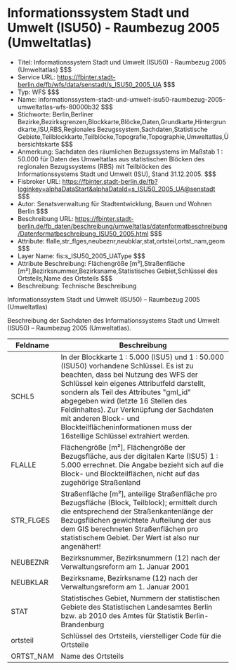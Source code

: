 # Informationssystem Stadt und Umwelt (ISU50) - Raumbezug 2005 (Umweltatlas)
- Titel: Informationssystem Stadt und Umwelt (ISU50) - Raumbezug 2005 (Umweltatlas) $$$
- Service URL: https://fbinter.stadt-berlin.de/fb/wfs/data/senstadt/s_ISU50_2005_UA $$$
- Typ: WFS $$$
- Name: informationssystem-stadt-und-umwelt-isu50-raumbezug-2005-umweltatlas-wfs-80000b32 $$$
- Stichworte: Berlin,Berliner  Bezirke,Bezirksgrenzen,Blockkarte,Blöcke,Daten,Grundkarte,Hintergrundkarte,ISU,RBS,Regionales Bezugssystem,Sachdaten,Statistische Gebiete,Teilblockkarte,Teilblöcke,Topografie,Topographie,Umweltatlas,Übersichtskarte $$$
- Anmerkung: Sachdaten des räumlichen Bezugssystems im Maßstab 1 : 50.000 für Daten des Umweltatlas aus statistischen Blöcken des regionalen Bezugssystems (RBS) mit Teilblöcken des Informationssystems Stadt und Umwelt (ISU), Stand 31.12.2005. $$$
- Fisbroker URL: https://fbinter.stadt-berlin.de/fb?loginkey=alphaDataStart&alphaDataId=s_ISU50_2005_UA@senstadt $$$
- Autor: Senatsverwaltung für Stadtentwicklung, Bauen und Wohnen Berlin $$$
- Beschreibung URL: https://fbinter.stadt-berlin.de/fb_daten/beschreibung/umweltatlas/datenformatbeschreibung/Datenformatbeschreibung_ISU50_2005.html $$$
- Attribute: flalle,str_flges,neubeznr,neubklar,stat,ortsteil,ortst_nam,geom $$$
- Layer Name: fis:s_ISU50_2005_UAType $$$
- Attribute Beschreibung: Flächengröße [m²],Straßenfläche [m²],Bezirksnummer,Bezirksname,Statistisches Gebiet,Schlüssel des Ortsteils,Name des Ortsteils $$$
- Beschreibung: Technische Beschreibung 

Informationssystem Stadt und Umwelt (ISU50) – Raumbezug 2005 (Umweltatlas)

Beschreibung der Sachdaten des Informationssystems Stadt und Umwelt (ISU50) – Raumbezug 2005 (Umweltatlas).

| Feldname   | Beschreibung                                                                                                                                                                                                                                                                                                                                                                                                       |
| ---------- | ------------------------------------------------------------------------------------------------------------------------------------------------------------------------------------------------------------------------------------------------------------------------------------------------------------------------------------------------------------------------------------------------------------------ |
| SCHL5      | In der Blockkarte 1 : 5.000 (ISU5) und 1 : 50.000 (ISU50) vorhandene Schlüssel. Es ist zu beachten, dass bei Nutzung des WFS der Schlüssel kein eigenes Attributfeld darstellt, sondern als Teil des Attributes "gml\_id" abgegeben wird (letzte 16 Stellen des Feldinhaltes). Zur Verknüpfung der Sachdaten mit anderen Block- und Blockteilflächeninformationen muss der 16stellige Schlüssel extrahiert werden. |
| FLALLE     | Flächengröße \[m²\], Flächengröße der Bezugsfläche, aus der digitalen Karte (ISU5) 1 : 5.000 errechnet. Die Angabe bezieht sich auf die Block- und Blockteilflächen, nicht auf das zugehörige Straßenland                                                                                                                                                                                                          |
| STR\_FLGES | Straßenfläche \[m²\], anteilige Straßenfläche pro Bezugsfläche (Block, Teilblock); ermittelt durch die entsprechend der Straßenkantenlänge der Bezugsflächen gewichtete Aufteilung der aus dem GIS berechneten Straßenflächen pro statistischem Gebiet. Der Wert ist also nur angenähert!                                                                                                                          |
| NEUBEZNR   | Bezirksnummer, Bezirksnummern (12) nach der Verwaltungsreform am 1\. Januar 2001                                                                                                                                                                                                                                                                                                                                   |
| NEUBKLAR   | Bezirksname, Bezirksname (12) nach der Verwaltungsreform am 1\. Januar 2001                                                                                                                                                                                                                                                                                                                                        |
| STAT       | Statistisches Gebiet, Nummern der statistischen Gebiete des Statistischen Landesamtes Berlin bzw. ab 2010 des Amtes für Statistik Berlin-Brandenburg                                                                                                                                                                                                                                                               |
| ortsteil   | Schlüssel des Ortsteils, vierstelliger Code für die Ortsteile                                                                                                                                                                                                                                                                                                                                                      |
| ORTST\_NAM | Name des Ortsteils                                                                                                                                                                                                                                                                                                                                                                                                 | $$$
